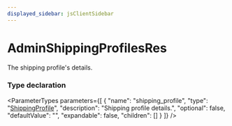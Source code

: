 ```yaml
---
displayed_sidebar: jsClientSidebar
---
```



# AdminShippingProfilesRes

The shipping profile's details.

### Type declaration

<ParameterTypes parameters={[
  {
    "name": "shipping_profile",
    "type": "[ShippingProfile](../classes/internal.ShippingProfile.mdx)",
    "description": "Shipping profile details.",
    "optional": false,
    "defaultValue": "",
    "expandable": false,
    "children": []
  }
]} />
